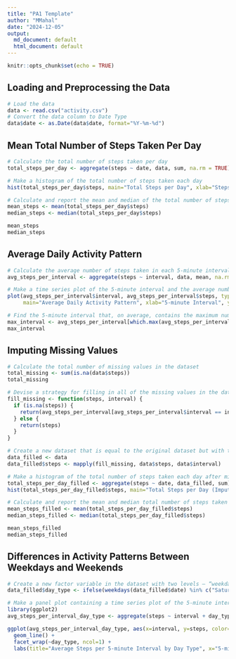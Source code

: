 ---
title: "PA1 Template"
author: "MMahal"
date: "2024-12-05"
output: 
  md_document: default
  html_document: default
---

```{r setup, include=FALSE}
knitr::opts_chunk$set(echo = TRUE)
```


## Loading and Preprocessing the Data
```{r}
# Load the data
data <- read.csv("activity.csv")
# Convert the data column to Date Type
data$date <- as.Date(data$date, format="%Y-%m-%d")
```

## Mean Total Number of Steps Taken Per Day

```{r}
# Calculate the total number of steps taken per day
total_steps_per_day <- aggregate(steps ~ date, data, sum, na.rm = TRUE)

# Make a histogram of the total number of steps taken each day
hist(total_steps_per_day$steps, main="Total Steps per Day", xlab="Steps", breaks=20)

# Calculate and report the mean and median of the total number of steps taken per day
mean_steps <- mean(total_steps_per_day$steps)
median_steps <- median(total_steps_per_day$steps)

mean_steps
median_steps
```
## Average Daily Activity Pattern

```{r}
# Calculate the average number of steps taken in each 5-minute interval across all days
avg_steps_per_interval <- aggregate(steps ~ interval, data, mean, na.rm = TRUE)

# Make a time series plot of the 5-minute interval and the average number of steps taken
plot(avg_steps_per_interval$interval, avg_steps_per_interval$steps, type="l", 
     main="Average Daily Activity Pattern", xlab="5-minute Interval", ylab="Average Number of Steps")

# Find the 5-minute interval that, on average, contains the maximum number of steps
max_interval <- avg_steps_per_interval[which.max(avg_steps_per_interval$steps), ]
max_interval
```
## Imputing Missing Values
```{r}
# Calculate the total number of missing values in the dataset
total_missing <- sum(is.na(data$steps))
total_missing

# Devise a strategy for filling in all of the missing values in the dataset
fill_missing <- function(steps, interval) {
  if (is.na(steps)) {
    return(avg_steps_per_interval[avg_steps_per_interval$interval == interval, "steps"])
  } else {
    return(steps)
  }
}

# Create a new dataset that is equal to the original dataset but with the missing data filled in
data_filled <- data
data_filled$steps <- mapply(fill_missing, data$steps, data$interval)

# Make a histogram of the total number of steps taken each day after missing values are imputed
total_steps_per_day_filled <- aggregate(steps ~ date, data_filled, sum)
hist(total_steps_per_day_filled$steps, main="Total Steps per Day (Imputed)", xlab="Steps", breaks=20)

# Calculate and report the mean and median total number of steps taken per day after missing values are imputed
mean_steps_filled <- mean(total_steps_per_day_filled$steps)
median_steps_filled <- median(total_steps_per_day_filled$steps)

mean_steps_filled
median_steps_filled
```
## Differences in Activity Patterns Between Weekdays and Weekends
```{r}
# Create a new factor variable in the dataset with two levels – “weekday” and “weekend”
data_filled$day_type <- ifelse(weekdays(data_filled$date) %in% c("Saturday", "Sunday"), "weekend", "weekday")

# Make a panel plot containing a time series plot of the 5-minute interval and the average number of steps taken
library(ggplot2)
avg_steps_per_interval_day_type <- aggregate(steps ~ interval + day_type, data_filled, mean)

ggplot(avg_steps_per_interval_day_type, aes(x=interval, y=steps, color=day_type)) +
  geom_line() +
  facet_wrap(~day_type, ncol=1) +
  labs(title="Average Steps per 5-minute Interval by Day Type", x="5-minute Interval", y="Average Number of Steps")
```

